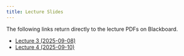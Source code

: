 ```yaml
---
title: Lecture Slides
---
```


The following links return directly to the lecture PDFs on Blackboard.

- [Lecture 3 (2025-09-08)](https://learn.bu.edu/ultra/courses/_261733_1/outline/file/_16513782_1)
- [Lecture 4 (2025-09-10)](https://learn.bu.edu/ultra/courses/_261733_1/outline/file/_16524508_1)